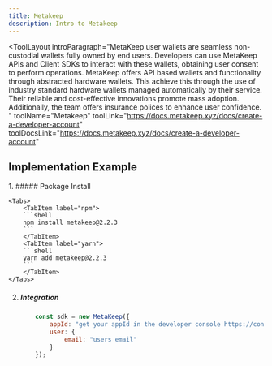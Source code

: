```yaml
---
title: Metakeep
description: Intro to Metakeep
---
```


<ToolLayout
    introParagraph="MetaKeep user wallets are seamless non-custodial wallets fully owned by end users. Developers can use MetaKeep APIs and Client SDKs to interact with these wallets, obtaining user consent to perform operations.
    MetaKeep offers API based wallets and functionality through abstracted hardware wallets.
    This achieve this through the use of industry standard hardware wallets managed automatically by their service. Their reliable and cost-effective innovations promote mass adoption. Additionally, the team offers insurance polices to enhance user confidence.
    "
    toolName="Metakeep"
    toolLink="https://docs.metakeep.xyz/docs/create-a-developer-account"
    toolDocsLink="https://docs.metakeep.xyz/docs/create-a-developer-account"
>

## Implementation Example

<Steps>
1. ##### Package Install

    <Tabs>
        <TabItem label="npm">
        ```shell
        npm install metakeep@2.2.3
        ```
        </TabItem>
        <TabItem label="yarn">
        ```shell
        yarn add metakeep@2.2.3
        ```
        </TabItem>
    </Tabs>

2. ##### Integration

    ```javascript
        const sdk = new MetaKeep({
            appId: "get your appId in the developer console https://console.metakeep.xyz/",
            user: {
                email: "users email"
            }
        });
    ```

</Steps>

</ToolLayout>